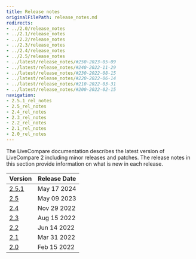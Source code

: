 ```yaml
---
title: Release notes
originalFilePath: release_notes.md
redirects:
- ../2.0/release_notes
- ../2.1/release_notes
- ../2.2/release_notes
- ../2.3/release_notes
- ../2.4/release_notes
- ../2.5/release_notes
- ../latest/release_notes/#250-2023-05-09
- ../latest/release_notes/#240-2022-11-29
- ../latest/release_notes/#230-2022-08-15
- ../latest/release_notes/#220-2022-06-14
- ../latest/release_notes/#210-2022-03-31
- ../latest/release_notes/#200-2022-02-15
navigation:
- 2.5.1_rel_notes
- 2.5_rel_notes 
- 2.4_rel_notes 
- 2.3_rel_notes
- 2.2_rel_notes
- 2.1_rel_notes
- 2.0_rel_notes
---
```


The LiveCompare documentation describes the latest version of LiveCompare 2 including minor releases and patches. The release notes in this section provide information on what is new in each release. 

| Version                      | Release Date |
|------------------------------|--------------|
| [2.5.1](2.5.1_rel_notes.mdx) | May 17 2024  |
| [2.5](2.5_rel_notes.mdx)     | May 09 2023  |
| [2.4](2.4_rel_notes.mdx)     | Nov 29 2022  |
| [2.3](2.3_rel_notes.mdx)     | Aug 15 2022  |
| [2.2](2.2_rel_notes.mdx)     | Jun 14 2022  |
| [2.1](2.1_rel_notes.mdx)     | Mar 31 2022  |
| [2.0](2.0_rel_notes.mdx)     | Feb 15 2022  |
